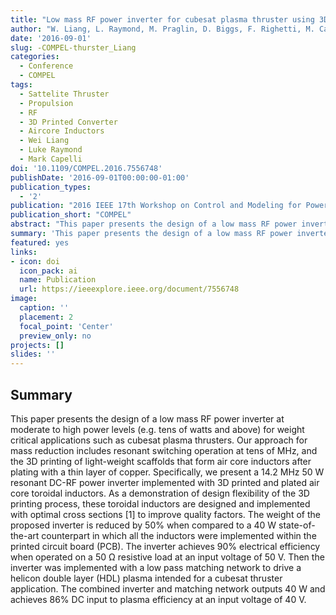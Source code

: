 ```yaml
---
title: "Low mass RF power inverter for cubesat plasma thruster using 3D printed inductors"
author: "W. Liang, L. Raymond, M. Praglin, D. Biggs, F. Righetti, M. Capelli, B. Holman and J. Rivas Davila"
date: '2016-09-01'
slug: -COMPEL-thurster_Liang
categories:
  - Conference
  - COMPEL
tags: 
  - Sattelite Thruster
  - Propulsion
  - RF
  - 3D Printed Converter
  - Aircore Inductors
  - Wei Liang
  - Luke Raymond
  - Mark Capelli
doi: '10.1109/COMPEL.2016.7556748'
publishDate: '2016-09-01T00:00:00-01:00'
publication_types:
  - '2'
publication: "2016 IEEE 17th Workshop on Control and Modeling for Power Electronics (COMPEL)"
publication_short: "COMPEL"
abstract: "This paper presents the design of a low mass RF power inverter at moderate to high power levels (e.g. tens of watts and above) for weight critical applications such as cubesat plasma thrusters. Our approach for mass reduction includes resonant switching operation at tens of MHz, and the 3D printing of light-weight scaffolds that form air core inductors after plating with a thin layer of copper. Specifically, we present a 14.2 MHz 50 W resonant DC-RF power inverter implemented with 3D printed and plated air core toroidal inductors. As a demonstration of design flexibility of the 3D printing process, these toroidal inductors are designed and implemented with optimal cross sections [1] to improve quality factors. The weight of the proposed inverter is reduced by 50% when compared to a 40 W state-of-the-art counterpart in which all the inductors were implemented within the printed circuit board (PCB). The inverter achieves 90% electrical efficiency when operated on a 50 Ω resistive load at an input voltage of 50 V. Then the inverter was implemented with a low pass matching network to drive a helicon double layer (HDL) plasma intended for a cubesat thruster application. The combined inverter and matching network outputs 40 W and achieves 86% DC input to plasma efficiency at an input voltage of 40 V."
summary: 'This paper presents the design of a low mass RF power inverter at moderate to high power levels (e.g. tens of watts and above) for weight critical applications such as cubesat plasma thrusters. Our approach for mass reduction includes resonant switching operation at tens of MHz, and the 3D printing of light-weight scaffolds that form air core inductors after plating with a thin layer of copper. Specifically, we present a 14.2 MHz 50 W resonant DC-RF power inverter implemented with 3D printed and plated air core toroidal inductors. The inverter achieves 90% electrical efficiency when operated on a 50 Ω resistive load at an input voltage of 50 V.'
featured: yes
links:
- icon: doi
  icon_pack: ai
  name: Publication
  url: https://ieeexplore.ieee.org/document/7556748
image:
  caption: ''
  placement: 2
  focal_point: 'Center'
  preview_only: no
projects: []
slides: ''
---
```


## Summary

This paper presents the design of a low mass RF power inverter at moderate to high power levels (e.g. tens of watts and above) for weight critical applications such as cubesat plasma thrusters. Our approach for mass reduction includes resonant switching operation at tens of MHz, and the 3D printing of light-weight scaffolds that form air core inductors after plating with a thin layer of copper. Specifically, we present a 14.2 MHz 50 W resonant DC-RF power inverter implemented with 3D printed and plated air core toroidal inductors. As a demonstration of design flexibility of the 3D printing process, these toroidal inductors are designed and implemented with optimal cross sections [1] to improve quality factors. The weight of the proposed inverter is reduced by 50% when compared to a 40 W state-of-the-art counterpart in which all the inductors were implemented within the printed circuit board (PCB). The inverter achieves 90% electrical efficiency when operated on a 50 Ω resistive load at an input voltage of 50 V. Then the inverter was implemented with a low pass matching network to drive a helicon double layer (HDL) plasma intended for a cubesat thruster application. The combined inverter and matching network outputs 40 W and achieves 86% DC input to plasma efficiency at an input voltage of 40 V.